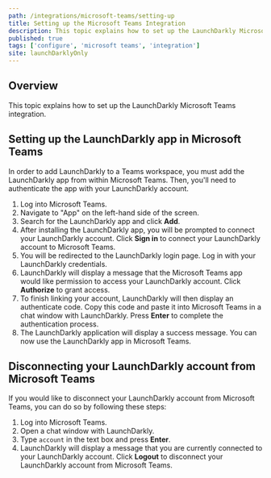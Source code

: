 ```yaml
---
path: /integrations/microsoft-teams/setting-up
title: Setting up the Microsoft Teams Integration
description: This topic explains how to set up the LaunchDarkly Microsoft Teams integration.
published: true
tags: ['configure', 'microsoft teams', 'integration']
site: launchDarklyOnly
---
```


## Overview

This topic explains how to set up the LaunchDarkly Microsoft Teams integration.

## Setting up the LaunchDarkly app in Microsoft Teams

In order to add LaunchDarkly to a Teams workspace, you must add the LaunchDarkly app from within Microsoft Teams. Then, you'll need to authenticate the app with your LaunchDarkly account.

1. Log into Microsoft Teams.
2. Navigate to "App" on the left-hand side of the screen.
3. Search for the LaunchDarkly app and click **Add**.
4. After installing the LaunchDarkly app, you will be prompted to connect your LaunchDarkly account. Click **Sign in** to connect your LaunchDarkly account to Microsoft Teams.
5. You will be redirected to the LaunchDarkly login page. Log in with your LaunchDarkly credentials.
6. LaunchDarkly will display a message that the Microsoft Teams app would like permission to access your LaunchDarkly account. Click **Authorize** to grant access.
7. To finish linking your account, LaunchDarkly will then display an authenticate code. Copy this code and paste it into Microsoft Teams in a chat window with LaunchDarkly. Press **Enter** to complete the authentication process.
8. The LaunchDarkly application will display a success message. You can now use the LaunchDarkly app in Microsoft Teams.

## Disconnecting your LaunchDarkly account from Microsoft Teams

If you would like to disconnect your LaunchDarkly account from Microsoft Teams, you can do so by following these steps:

1. Log into Microsoft Teams.
2. Open a chat window with LaunchDarkly.
3. Type `account` in the text box and press **Enter**.
4. LaunchDarkly will display a message that you are currently connected to your LaunchDarkly account. Click **Logout** to disconnect your LaunchDarkly account from Microsoft Teams.
